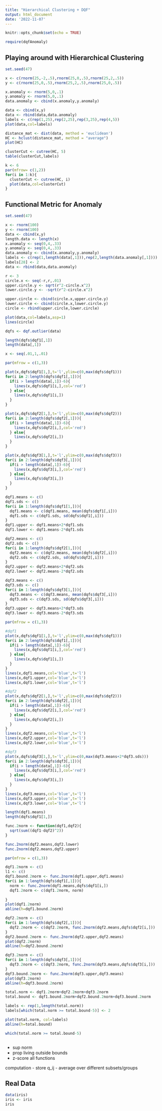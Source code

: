 ```yaml
---
title: "Hierarchical Clustering + DQF"
output: html_document
date: '2022-11-07'
---
```


```r
knitr::opts_chunk$set(echo = TRUE)
```

```r
require(dqfAnomaly) 
```

## Playing around with Hierarchical Clustering

```r
set.seed(47)

x <- c(rnorm(25,-2,.5),rnorm(25,0,.5),rnorm(25,2,.5))
y <- c(rnorm(25,0,.5),rnorm(25,2,.5),rnorm(25,0,.5))

x.anomaly <- rnorm(5,0,.1)
y.anomaly <- rnorm(5,0,.1)
data.anomaly <- cbind(x.anomaly,y.anomaly)

data <- cbind(x,y)
data <- rbind(data,data.anomaly)
labels <- c(rep(1,25),rep(2,25),rep(3,25),rep(4,5))
plot(data,col=labels)
```

```r
distance_mat <- dist(data, method = 'euclidean')
HC <- hclust(distance_mat, method = "average")
plot(HC)
```

```r
clusterCut <- cutree(HC, 5)
table(clusterCut,labels)
```

```r
k <- 6
par(mfrow= c(1,2))
for(i in 1:k){
  clusterCut <- cutree(HC, i)
  plot(data,col=clusterCut)
}
```

## Functional Metric for Anomaly

```r
set.seed(47)

x <- rnorm(100)
y <- rnorm(100)
data <- cbind(x,y)
length.data <- length(x)
x.anomaly <- seq(0,4,.33)
y.anomaly <- seq(0,4,.33)
data.anomaly <- cbind(x.anomaly,y.anomaly)
labels <- c(rep(1,length(data[,1])),rep(2,length(data.anomaly[,1])))
labels[28] <- 2
data <- rbind(data,data.anomaly)

r <- 3
circle.x <- seq(-r,r,.01)
upper.circle.y <- sqrt(r^2-circle.x^2)
lower.circle.y <- -sqrt(r^2-circle.x^2)

upper.circle <- cbind(circle.x,upper.circle.y)
lower.circle <- cbind(circle.x,lower.circle.y)
circle <- rbind(upper.circle,lower.circle)

plot(data,col=labels,asp=1)
lines(circle)
```

```r
dqfs <- dqf.outlier(data)
```

```r
length(dqfs$dqf1[,1])
length(data[,1])
```

```r
x <- seq(.01,1,.01)

par(mfrow = c(1,3))

plot(x,dqfs$dqf1[1,],t='l',ylim=c(0,max(dqfs$dqf1)))
for(i in 2:length(dqfs$dqf1[,1])){
  if(i > length(data[,1])-6){
    lines(x,dqfs$dqf1[i,],col='red')
  } else{
    lines(x,dqfs$dqf1[i,])
  }
}

plot(x,dqfs$dqf2[1,],t='l',ylim=c(0,max(dqfs$dqf2)))
for(i in 2:length(dqfs$dqf2[,1])){
  if(i > length(data[,1])-6){
    lines(x,dqfs$dqf2[i,],col='red')
  } else{
    lines(x,dqfs$dqf2[i,])
  }
}

plot(x,dqfs$dqf3[1,],t='l',ylim=c(0,max(dqfs$dqf3)))
for(i in 2:length(dqfs$dqf3[,1])){
  if(i > length(data[,1])-6){
    lines(x,dqfs$dqf3[i,],col='red')
  } else{
    lines(x,dqfs$dqf3[i,])
  }
}
```
```r
dqf1.means <- c()
dqf1.sds <- c()
for(i in 1:length(dqfs$dqf1[1,])){
  dqf1.means <- c(dqf1.means, mean(dqfs$dqf1[,i]))
  dqf1.sds <- c(dqf1.sds, sd(dqfs$dqf1[,i]))
}
dqf1.upper <- dqf1.means+2*dqf1.sds
dqf1.lower <- dqf1.means-2*dqf1.sds

dqf2.means <- c()
dqf2.sds <- c()
for(i in 1:length(dqfs$dqf2[1,])){
  dqf2.means <- c(dqf2.means, mean(dqfs$dqf2[,i]))
  dqf2.sds <- c(dqf2.sds, sd(dqfs$dqf2[,i]))
}
dqf2.upper <- dqf2.means+2*dqf2.sds
dqf2.lower <- dqf2.means-2*dqf2.sds

dqf3.means <- c()
dqf3.sds <- c()
for(i in 1:length(dqfs$dqf3[1,])){
  dqf3.means <- c(dqf3.means, mean(dqfs$dqf3[,i]))
  dqf3.sds <- c(dqf3.sds, sd(dqfs$dqf3[,i]))
}
dqf3.upper <- dqf3.means+2*dqf3.sds
dqf3.lower <- dqf3.means-2*dqf3.sds
```

```r
par(mfrow = c(1,3))

#dqf1
plot(x,dqfs$dqf1[1,],t='l',ylim=c(0,max(dqfs$dqf1)))
for(i in 2:length(dqfs$dqf1[,1])){
  if(i > length(data[,1])-6){
    lines(x,dqfs$dqf1[i,],col='red')
  } else{
    lines(x,dqfs$dqf1[i,])
  }
}
lines(x,dqf1.means,col='blue',t='l')
lines(x,dqf1.upper,col='blue',t='l')
lines(x,dqf1.lower,col='blue',t='l')

#dqf2
plot(x,dqfs$dqf2[1,],t='l',ylim=c(0,max(dqfs$dqf2)))
for(i in 2:length(dqfs$dqf2[,1])){
  if(i > length(data[,1])-6){
    lines(x,dqfs$dqf2[i,],col='red')
  } else{
    lines(x,dqfs$dqf2[i,])
  }
}
lines(x,dqf2.means,col='blue',t='l')
lines(x,dqf2.upper,col='blue',t='l')
lines(x,dqf2.lower,col='blue',t='l')

#dqf3
plot(x,dqfs$dqf3[1,],t='l',ylim=c(0,max(dqf3.means+2*dqf3.sds)))
for(i in 2:length(dqfs$dqf3[,1])){
  if(i > length(data[,1])-6){
    lines(x,dqfs$dqf3[i,],col='red')
  } else{
    lines(x,dqfs$dqf3[i,])
  }
}
lines(x,dqf3.means,col='blue',t='l')
lines(x,dqf3.upper,col='blue',t='l')
lines(x,dqf3.lower,col='blue',t='l')
```
```r
length(dqf1.means)
length(dqfs$dqf1[1,])
```

```r
func.2norm <- function(dqf1,dqf2){
  sqrt(sum((dqf1-dqf2)^2))
}
```

```r
func.2norm(dqf2.means,dqf2.lower)
func.2norm(dqf2.means,dqf2.upper)
```

```r
par(mfrow = c(1,3))

dqf1.2norm <- c()
l1 <- c()
dqf1.bound.2norm <- func.2norm(dqf1.upper,dqf1.means)
for(i in 1:length(dqfs$dqf1[,1])){
  norm <- func.2norm(dqf1.means,dqfs$dqf1[i,])
  dqf1.2norm <- c(dqf1.2norm, norm)
  
}
plot(dqf1.2norm)
abline(h=dqf1.bound.2norm)

dqf2.2norm <- c()
for(i in 1:length(dqfs$dqf2[,1])){
  dqf2.2norm <- c(dqf2.2norm, func.2norm(dqf2.means,dqfs$dqf2[i,]))
}
dqf2.bound.2norm <- func.2norm(dqf2.upper,dqf2.means)
plot(dqf2.2norm)
abline(h=dqf2.bound.2norm)

dqf3.2norm <- c()
for(i in 1:length(dqfs$dqf3[,1])){
  dqf3.2norm <- c(dqf3.2norm, func.2norm(dqf3.means,dqfs$dqf3[i,]))
}
dqf3.bound.2norm <- func.2norm(dqf3.upper,dqf3.means)
plot(dqf3.2norm)
abline(h=dqf3.bound.2norm)
```


```r
total.norm <- dqf1.2norm+dqf2.2norm+dqf3.2norm
total.bound <- dqf1.bound.2norm+dqf2.bound.2norm+dqf3.bound.2norm

labels <- rep(1,length(total.norm))
labels[which(total.norm >= total.bound-5)] <- 2

plot(total.norm, col=labels)
abline(h=total.bound)
```
```r
which(total.norm >= total.bound-5)
```
```r

```

- sup norm
- prop living outside bounds
- z-score all functions

computation
- store q_ij
  - average over different subsets/groups

## Real Data

```r
data(iris)
iris <- iris 
iris
```





























